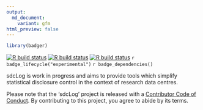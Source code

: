 ```yaml
---
output:
  md_document:
    variant: gfm
html_preview: false
---
```


<!-- README.md is generated from README.Rmd. Please edit that file -->

```r
library(badger)
```

[![R build status](https://www.r-pkg.org/badges/version/sdcLog)](https://github.com/Plebejer/sdcLog/actions)
[![R build status](https://github.com/Plebejer/sdcLog/workflows/R-CMD-check/badge.svg)](https://github.com/Plebejer/sdcLog/actions)
[![R build status](https://codecov.io/gh/plebejer/sdcLog/branch/master/graph/badge.svg)](https://github.com/Plebejer/sdcLog/actions)
`r badge_lifecycle("experimental")`
`r badge_dependencies()`

sdcLog is work in progress and aims to provide tools which simplify statistical
disclosure control in the context of research data centres.

Please note that the 'sdcLog' project is released with a
[Contributor Code of Conduct](.github/CODE_OF_CONDUCT.md). By contributing to
this project, you agree to abide by its terms.
